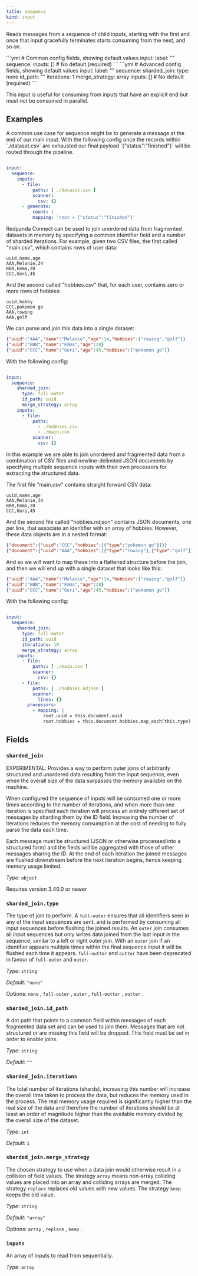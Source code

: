 ```yaml
---
title: sequence
kind: input
---
```


Reads messages from a sequence of child inputs, starting with the first and once that input gracefully terminates starts consuming from the next, and so on.


<Tabs>
<TabItem label="Common">
```yml
# Common config fields, showing default values
input:
  label: ""
  sequence:
    inputs: [] # No default (required)
```
</TabItem>
<TabItem label="Advanced">
```yml
# Advanced config fields, showing default values
input:
  label: ""
  sequence:
    sharded_join:
      type: none
      id_path: ""
      iterations: 1
      merge_strategy: array
    inputs: [] # No default (required)
```
</TabItem>
</Tabs>

This input is useful for consuming from inputs that have an explicit end but must not be consumed in parallel.

## Examples

<Tabs>
<TabItem label="End of Stream Message">
A common use case for sequence might be to generate a message at the end of our main input. With the following config once the records within `./dataset.csv` are exhausted our final payload `{"status":"finished"}` will be routed through the pipeline.

```yaml

input:
  sequence:
    inputs:
      - file:
          paths: [ ./dataset.csv ]
          scanner:
            csv: {}
      - generate:
          count: 1
          mapping: 'root = {"status":"finished"}'

```

</TabItem>
<TabItem label="Joining Data (Simple)">
Redpanda Connect can be used to join unordered data from fragmented datasets in memory by specifying a common identifier field and a number of sharded iterations. For example, given two CSV files, the first called "main.csv", which contains rows of user data:

```csv
uuid,name,age
AAA,Melanie,34
BBB,Emma,28
CCC,Geri,45
```

And the second called "hobbies.csv" that, for each user, contains zero or more rows of hobbies:

```csv
uuid,hobby
CCC,pokemon go
AAA,rowing
AAA,golf
```

We can parse and join this data into a single dataset:

```json
{"uuid":"AAA","name":"Melanie","age":34,"hobbies":["rowing","golf"]}
{"uuid":"BBB","name":"Emma","age":28}
{"uuid":"CCC","name":"Geri","age":45,"hobbies":["pokemon go"]}
```

With the following config:

```yaml

input:
  sequence:
    sharded_join:
      type: full-outer
      id_path: uuid
      merge_strategy: array
    inputs:
      - file:
          paths:
            - ./hobbies.csv
            - ./main.csv
          scanner:
            csv: {}

```

</TabItem>
<TabItem label="Joining Data (Advanced)">
In this example we are able to join unordered and fragmented data from a combination of CSV files and newline-delimited JSON documents by specifying multiple sequence inputs with their own processors for extracting the structured data.

The first file "main.csv" contains straight forward CSV data:

```csv
uuid,name,age
AAA,Melanie,34
BBB,Emma,28
CCC,Geri,45
```

And the second file called "hobbies.ndjson" contains JSON documents, one per line, that associate an identifier with an array of hobbies. However, these data objects are in a nested format:

```json
{"document":{"uuid":"CCC","hobbies":[{"type":"pokemon go"}]}}
{"document":{"uuid":"AAA","hobbies":[{"type":"rowing"},{"type":"golf"}]}}
```

And so we will want to map these into a flattened structure before the join, and then we will end up with a single dataset that looks like this:

```json
{"uuid":"AAA","name":"Melanie","age":34,"hobbies":["rowing","golf"]}
{"uuid":"BBB","name":"Emma","age":28}
{"uuid":"CCC","name":"Geri","age":45,"hobbies":["pokemon go"]}
```

With the following config:

```yaml

input:
  sequence:
    sharded_join:
      type: full-outer
      id_path: uuid
      iterations: 10
      merge_strategy: array
    inputs:
      - file:
          paths: [ ./main.csv ]
          scanner:
            csv: {}
      - file:
          paths: [ ./hobbies.ndjson ]
          scanner:
            lines: {}
        processors:
          - mapping: |
              root.uuid = this.document.uuid
              root.hobbies = this.document.hobbies.map_each(this.type)

```

</TabItem>
</Tabs>

## Fields

### `sharded_join`

EXPERIMENTAL: Provides a way to perform outer joins of arbitrarily structured and unordered data resulting from the input sequence, even when the overall size of the data surpasses the memory available on the machine.

When configured the sequence of inputs will be consumed one or more times according to the number of iterations, and when more than one iteration is specified each iteration will process an entirely different set of messages by sharding them by the ID field. Increasing the number of iterations reduces the memory consumption at the cost of needing to fully parse the data each time.

Each message must be structured (JSON or otherwise processed into a structured form) and the fields will be aggregated with those of other messages sharing the ID. At the end of each iteration the joined messages are flushed downstream before the next iteration begins, hence keeping memory usage limited.


*Type*: `object`

Requires version 3.40.0 or newer

### `sharded_join.type`

The type of join to perform. A `full-outer` ensures that all identifiers seen in any of the input sequences are sent, and is performed by consuming all input sequences before flushing the joined results. An `outer` join consumes all input sequences but only writes data joined from the last input in the sequence, similar to a left or right outer join. With an `outer` join if an identifier appears multiple times within the final sequence input it will be flushed each time it appears. `full-outter` and `outter` have been deprecated in favour of `full-outer` and `outer`.


*Type*: `string`

*Default*: `"none"`

Options:
`none`
, `full-outer`
, `outer`
, `full-outter`
, `outter`
.

### `sharded_join.id_path`

A dot path that points to a common field within messages of each fragmented data set and can be used to join them. Messages that are not structured or are missing this field will be dropped. This field must be set in order to enable joins.


*Type*: `string`

*Default*: `""`

### `sharded_join.iterations`

The total number of iterations (shards), increasing this number will increase the overall time taken to process the data, but reduces the memory used in the process. The real memory usage required is significantly higher than the real size of the data and therefore the number of iterations should be at least an order of magnitude higher than the available memory divided by the overall size of the dataset.


*Type*: `int`

*Default*: `1`

### `sharded_join.merge_strategy`

The chosen strategy to use when a data join would otherwise result in a collision of field values. The strategy `array` means non-array colliding values are placed into an array and colliding arrays are merged. The strategy `replace` replaces old values with new values. The strategy `keep` keeps the old value.


*Type*: `string`

*Default*: `"array"`

Options:
`array`
, `replace`
, `keep`
.

### `inputs`

An array of inputs to read from sequentially.


*Type*: `array`



